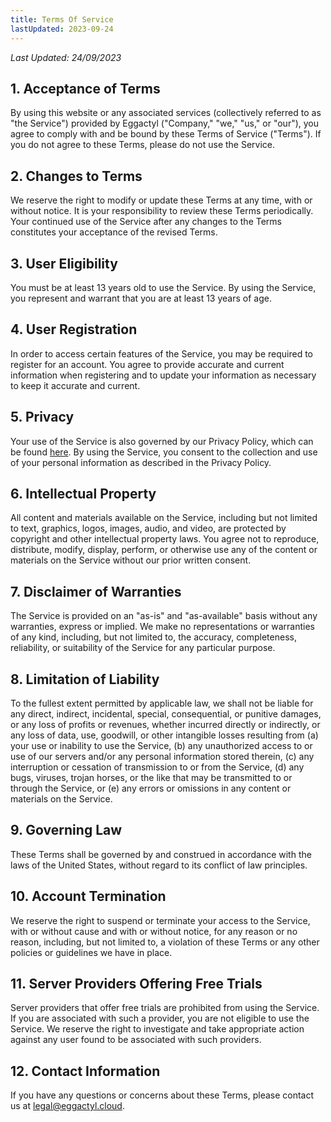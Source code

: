 ```yaml
--- 
title: Terms Of Service
lastUpdated: 2023-09-24
---
```

*Last Updated: 24/09/2023*

## 1. Acceptance of Terms

By using this website or any associated services (collectively referred to as "the Service") provided by Eggactyl ("Company," "we," "us," or "our"), you agree to comply with and be bound by these Terms of Service ("Terms"). If you do not agree to these Terms, please do not use the Service.

## 2. Changes to Terms

We reserve the right to modify or update these Terms at any time, with or without notice. It is your responsibility to review these Terms periodically. Your continued use of the Service after any changes to the Terms constitutes your acceptance of the revised Terms.

## 3. User Eligibility

You must be at least 13 years old to use the Service. By using the Service, you represent and warrant that you are at least 13 years of age.

## 4. User Registration

In order to access certain features of the Service, you may be required to register for an account. You agree to provide accurate and current information when registering and to update your information as necessary to keep it accurate and current.

## 5. Privacy

Your use of the Service is also governed by our Privacy Policy, which can be found [here](/legal/privacy). By using the Service, you consent to the collection and use of your personal information as described in the Privacy Policy.

## 6. Intellectual Property

All content and materials available on the Service, including but not limited to text, graphics, logos, images, audio, and video, are protected by copyright and other intellectual property laws. You agree not to reproduce, distribute, modify, display, perform, or otherwise use any of the content or materials on the Service without our prior written consent.

## 7. Disclaimer of Warranties

The Service is provided on an "as-is" and "as-available" basis without any warranties, express or implied. We make no representations or warranties of any kind, including, but not limited to, the accuracy, completeness, reliability, or suitability of the Service for any particular purpose.

## 8. Limitation of Liability

To the fullest extent permitted by applicable law, we shall not be liable for any direct, indirect, incidental, special, consequential, or punitive damages, or any loss of profits or revenues, whether incurred directly or indirectly, or any loss of data, use, goodwill, or other intangible losses resulting from (a) your use or inability to use the Service, (b) any unauthorized access to or use of our servers and/or any personal information stored therein, (c) any interruption or cessation of transmission to or from the Service, (d) any bugs, viruses, trojan horses, or the like that may be transmitted to or through the Service, or (e) any errors or omissions in any content or materials on the Service.

## 9. Governing Law

These Terms shall be governed by and construed in accordance with the laws of the United States, without regard to its conflict of law principles.

## 10. Account Termination

We reserve the right to suspend or terminate your access to the Service, with or without cause and with or without notice, for any reason or no reason, including, but not limited to, a violation of these Terms or any other policies or guidelines we have in place.

## 11. Server Providers Offering Free Trials

Server providers that offer free trials are prohibited from using the Service. If you are associated with such a provider, you are not eligible to use the Service. We reserve the right to investigate and take appropriate action against any user found to be associated with such providers.

## 12. Contact Information

If you have any questions or concerns about these Terms, please contact us at legal@eggactyl.cloud.